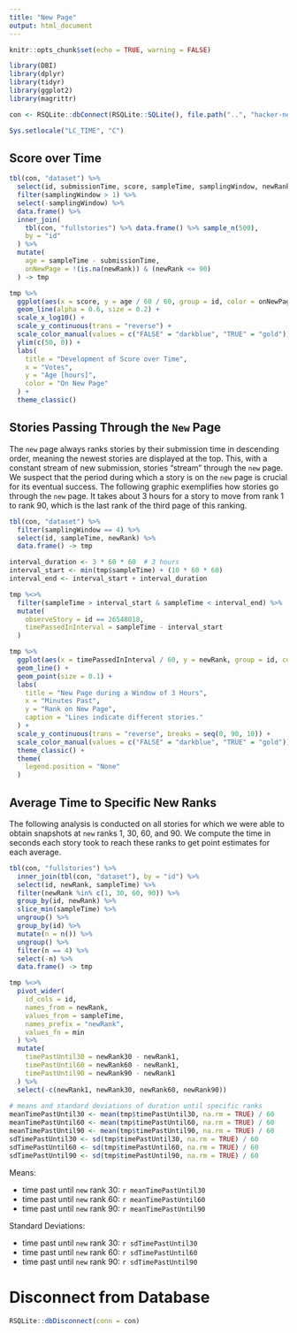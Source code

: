 ```yaml
---
title: "New Page"
output: html_document
---
```


```r

knitr::opts_chunk$set(echo = TRUE, warning = FALSE)

library(DBI)
library(dplyr)
library(tidyr)
library(ggplot2)
library(magrittr)

con <- RSQLite::dbConnect(RSQLite::SQLite(), file.path("..", "hacker-news-dataset.sqlite"))

Sys.setlocale("LC_TIME", "C")

```


## Score over Time

```r
tbl(con, "dataset") %>% 
  select(id, submissionTime, score, sampleTime, samplingWindow, newRank) %>% 
  filter(samplingWindow > 1) %>% 
  select(-samplingWindow) %>% 
  data.frame() %>% 
  inner_join(
    tbl(con, "fullstories") %>% data.frame() %>% sample_n(500),
    by = "id"
  ) %>% 
  mutate(
    age = sampleTime - submissionTime,
    onNewPage = !(is.na(newRank)) & (newRank <= 90)
  ) -> tmp

```

```r
tmp %>% 
  ggplot(aes(x = score, y = age / 60 / 60, group = id, color = onNewPage)) +
  geom_line(alpha = 0.6, size = 0.2) +
  scale_x_log10() +
  scale_y_continuous(trans = "reverse") +
  scale_color_manual(values = c("FALSE" = "darkblue", "TRUE" = "gold")) +
  ylim(c(50, 0)) +
  labs(
    title = "Development of Score over Time",
    x = "Votes",
    y = "Age [hours]",
    color = "On New Page"
  ) +
  theme_classic()
```




## Stories Passing Through the `New` Page

The `new` page always ranks stories by their submission time in descending order, meaning the newest stories are displayed at the top. This, with a constant stream of new submission, stories "stream" through the `new` page. We suspect that the period during which a story is on the `new` page is crucial for its eventual success. The following graphic exemplifies how stories go through the `new` page. It takes about 3 hours for a story to move from rank 1 to rank 90, which is the last rank of the third page of this ranking.  

```r
tbl(con, "dataset") %>% 
  filter(samplingWindow == 4) %>% 
  select(id, sampleTime, newRank) %>% 
  data.frame() -> tmp

interval_duration <- 3 * 60 * 60  # 3 hours
interval_start <- min(tmp$sampleTime) + (10 * 60 * 60)
interval_end <- interval_start + interval_duration

tmp %<>% 
  filter(sampleTime > interval_start & sampleTime < interval_end) %>% 
  mutate(
    observeStory = id == 26548018,
    timePassedInInterval = sampleTime - interval_start
  )
```

```r
tmp %>% 
  ggplot(aes(x = timePassedInInterval / 60, y = newRank, group = id, color = observeStory)) +
  geom_line() + 
  geom_point(size = 0.1) +
  labs(
    title = "New Page during a Window of 3 Hours",
    x = "Minutes Past",
    y = "Rank on New Page",
    caption = "Lines indicate different stories."
  ) +
  scale_y_continuous(trans = "reverse", breaks = seq(0, 90, 10)) +
  scale_color_manual(values = c("FALSE" = "darkblue", "TRUE" = "gold")) +
  theme_classic() +
  theme(
    legend.position = "None"
  )

```



## Average Time to Specific New Ranks

The following analysis is conducted on all stories for which we were able to obtain snapshots at `new` ranks 1, 30, 60, and 90. We compute the time in seconds each story took to reach these ranks to get point estimates for each average.

```r

tbl(con, "fullstories") %>%
  inner_join(tbl(con, "dataset"), by = "id") %>%
  select(id, newRank, sampleTime) %>% 
  filter(newRank %in% c(1, 30, 60, 90)) %>% 
  group_by(id, newRank) %>% 
  slice_min(sampleTime) %>% 
  ungroup() %>% 
  group_by(id) %>% 
  mutate(n = n()) %>% 
  ungroup() %>% 
  filter(n == 4) %>% 
  select(-n) %>% 
  data.frame() -> tmp

tmp %<>%
  pivot_wider(
    id_cols = id,
    names_from = newRank,
    values_from = sampleTime,
    names_prefix = "newRank",
    values_fn = min
  ) %>% 
  mutate(
    timePastUntil30 = newRank30 - newRank1,
    timePastUntil60 = newRank60 - newRank1,
    timePastUntil90 = newRank90 - newRank1
  ) %>% 
  select(-c(newRank1, newRank30, newRank60, newRank90)) 
  
# means and standard deviations of duration until specific ranks
meanTimePastUntil30 <- mean(tmp$timePastUntil30, na.rm = TRUE) / 60
meanTimePastUntil60 <- mean(tmp$timePastUntil60, na.rm = TRUE) / 60
meanTimePastUntil90 <- mean(tmp$timePastUntil90, na.rm = TRUE) / 60
sdTimePastUntil30 <- sd(tmp$timePastUntil30, na.rm = TRUE) / 60
sdTimePastUntil60 <- sd(tmp$timePastUntil60, na.rm = TRUE) / 60
sdTimePastUntil90 <- sd(tmp$timePastUntil90, na.rm = TRUE) / 60

```


Means:

  * time past until `new` rank 30: `r meanTimePastUntil30`
  * time past until `new` rank 60: `r meanTimePastUntil60`
  * time past until `new` rank 90: `r meanTimePastUntil90`

Standard Deviations:

  * time past until `new` rank 30: `r sdTimePastUntil30`
  * time past until `new` rank 60: `r sdTimePastUntil60`
  * time past until `new` rank 90: `r sdTimePastUntil90`



# Disconnect from Database

```r

RSQLite::dbDisconnect(conn = con)

```

